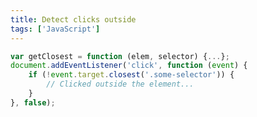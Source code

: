 ```yaml
---
title: Detect clicks outside
tags: ['JavaScript']
---
```


```js
var getClosest = function (elem, selector) {...};
document.addEventListener('click', function (event) {
    if (!event.target.closest('.some-selector')) {
        // Clicked outside the element...
    }
}, false);
```
